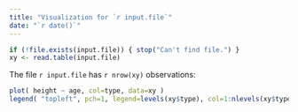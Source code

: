 ```yaml
---
title: "Visualization for `r input.file`"
date: "`r date()`"
---
```


```r
if (!file.exists(input.file)) { stop("Can't find file.") }
xy <- read.table(input.file)
```

The file `r input.file` 
has `r nrow(xy)` observations:

```r
plot( height ~ age, col=type, data=xy )
legend( "topleft", pch=1, legend=levels(xy$type), col=1:nlevels(xy$type) )
```

